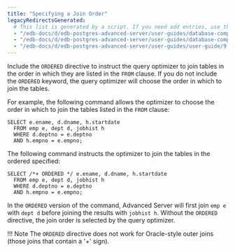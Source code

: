 ```yaml
---
title: "Specifying a Join Order"
legacyRedirectsGenerated:
  # This list is generated by a script. If you need add entries, use the `legacyRedirects` key.
  - "/edb-docs/d/edb-postgres-advanced-server/user-guides/database-compatibility-for-oracle-developers-guide/9.6/Database_Compatibility_for_Oracle_Developers_Guide_v9.6.1.040.html"
  - "/edb-docs/d/edb-postgres-advanced-server/user-guides/database-compatibility-for-oracle-developers-guide/9.5/Database_Compatibility_for_Oracle_Developers_Guide.1.123.html"
  - "/edb-docs/d/edb-postgres-advanced-server/user-guides/user-guide/9.5/EDB_Postgres_Enterprise_Guide.1.132.html"
---
```


<div id="specifying_a_join_order" class="registered_link"></div>

Include the `ORDERED` directive to instruct the query optimizer to join tables in the order in which they are listed in the `FROM` clause. If you do not include the `ORDERED` keyword, the query optimizer will choose the order in which to join the tables.

For example, the following command allows the optimizer to choose the order in which to join the tables listed in the `FROM` clause:

```text
SELECT e.ename, d.dname, h.startdate
  FROM emp e, dept d, jobhist h
  WHERE d.deptno = e.deptno
  AND h.empno = e.empno;
```

The following command instructs the optimizer to join the tables in the ordered specified:

```text
SELECT /*+ ORDERED */ e.ename, d.dname, h.startdate
  FROM emp e, dept d, jobhist h
  WHERE d.deptno = e.deptno
  AND h.empno = e.empno;
```

In the `ORDERED` version of the command, Advanced Server will first join `emp e` with `dept d` before joining the results with `jobhist h`. Without the `ORDERED` directive, the join order is selected by the query optimizer.

!!! Note
    The `ORDERED` directive does not work for Oracle-style outer joins (those joins that contain a '+' sign).
